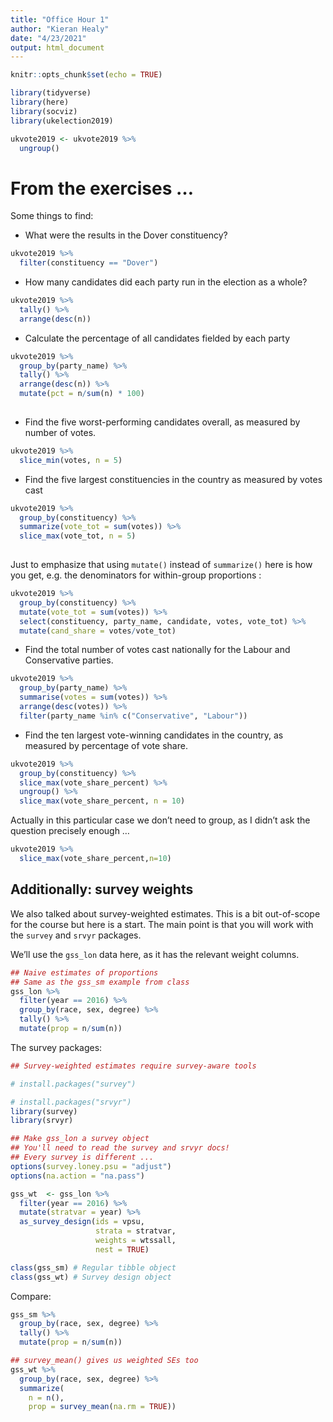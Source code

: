 ```yaml
---
title: "Office Hour 1"
author: "Kieran Healy"
date: "4/23/2021"
output: html_document
---
```


```r
knitr::opts_chunk$set(echo = TRUE)
```

```r

library(tidyverse)
library(here)
library(socviz)
library(ukelection2019)

ukvote2019 <- ukvote2019 %>% 
  ungroup()
```

# From the exercises ...

Some things to find:

- What were the results in the Dover constituency?

```r
ukvote2019 %>% 
  filter(constituency == "Dover")


```

- How many candidates did each party run in the election as a whole?

```r
ukvote2019 %>% 
  tally() %>% 
  arrange(desc(n))
```

- Calculate the percentage of all candidates fielded by each party

```r
ukvote2019 %>% 
  group_by(party_name) %>% 
  tally() %>%
  arrange(desc(n)) %>% 
  mutate(pct = n/sum(n) * 100)
  
```

- Find the five worst-performing candidates overall, as measured by number of votes.

```r
ukvote2019 %>%
  slice_min(votes, n = 5)


```


- Find the five largest constituencies in the country as measured by votes cast

```r
ukvote2019 %>% 
  group_by(constituency) %>% 
  summarize(vote_tot = sum(votes)) %>% 
  slice_max(vote_tot, n = 5)
  
```

Just to emphasize that using `mutate()` instead of `summarize()` here is how you get, e.g. the denominators for within-group proportions   :

```r
ukvote2019 %>% 
  group_by(constituency) %>% 
  mutate(vote_tot = sum(votes)) %>% 
  select(constituency, party_name, candidate, votes, vote_tot) %>% 
  mutate(cand_share = votes/vote_tot)
```

- Find the total number of votes cast nationally for the Labour and Conservative parties.

```r
ukvote2019 %>% 
  group_by(party_name) %>% 
  summarise(votes = sum(votes)) %>% 
  arrange(desc(votes)) %>% 
  filter(party_name %in% c("Conservative", "Labour")) 
```

- Find the ten largest vote-winning candidates in the country, as measured by percentage of vote share.

```r
ukvote2019 %>% 
  group_by(constituency) %>% 
  slice_max(vote_share_percent) %>% 
  ungroup() %>% 
  slice_max(vote_share_percent, n = 10)
```

Actually in this particular case we don't need to group, as I didn't ask the question precisely enough ...

```r
ukvote2019 %>% 
  slice_max(vote_share_percent,n=10)
```

## Additionally: survey weights

We also talked about survey-weighted estimates. This is a bit out-of-scope for the course but here is a start. The main point is that you will work with the `survey` and `srvyr` packages. 

We'll use the `gss_lon` data here, as it has the relevant weight columns.

```r

## Naive estimates of proportions
## Same as the gss_sm example from class
gss_lon %>% 
  filter(year == 2016) %>% 
  group_by(race, sex, degree) %>% 
  tally() %>% 
  mutate(prop = n/sum(n))
```

The survey packages:

```r
## Survey-weighted estimates require survey-aware tools

# install.packages("survey")

# install.packages("srvyr")
library(survey)
library(srvyr)

```

```r
## Make gss_lon a survey object
## You'll need to read the survey and srvyr docs!
## Every survey is different ...
options(survey.loney.psu = "adjust")
options(na.action = "na.pass")

gss_wt  <- gss_lon %>% 
  filter(year == 2016) %>% 
  mutate(stratvar = year) %>% 
  as_survey_design(ids = vpsu, 
                   strata = stratvar, 
                   weights = wtssall, 
                   nest = TRUE)

class(gss_sm) # Regular tibble object
class(gss_wt) # Survey design object
```

Compare:

```r
gss_sm %>% 
  group_by(race, sex, degree) %>% 
  tally() %>% 
  mutate(prop = n/sum(n))

## survey_mean() gives us weighted SEs too
gss_wt %>% 
  group_by(race, sex, degree) %>% 
  summarize(
    n = n(),
    prop = survey_mean(na.rm = TRUE))
  
```

